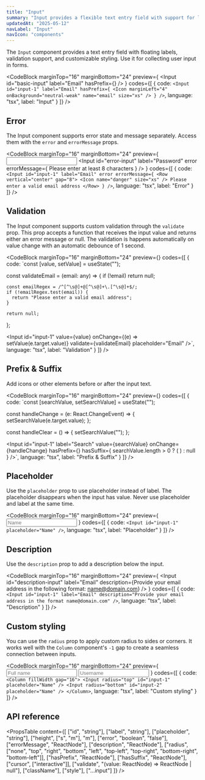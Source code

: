 ```yaml
---
title: "Input"
summary: "Input provides a flexible text entry field with support for labels, validation, and custom styling."
updatedAt: "2025-05-12"
navLabel: "Input"
navIcon: "components"
---
```



The `Input` component provides a text entry field with floating labels, validation support, and customizable styling. Use it for collecting user input in forms.

<CodeBlock
  marginTop="16"
  marginBottom="24"
  preview={
    <Input
      id="basic-input"
      label="Email"
      hasPrefix={<Icon marginLeft="4" onBackground="neutral-weak" name="email" size="xs" />}
    />
  }
  codes={[
    {
      code:
`<Input
    id="input-1"
    label="Email"
    hasPrefix={
      <Icon marginLeft="4" onBackground="neutral-weak" name="email" size="xs" />
    }
/>`,
      language: "tsx",
      label: "Input"
    }
  ]}
/>

## Error

The Input component supports error state and message separately. Access them with the `error` and `errorMessage` props.

<CodeBlock
  marginTop="16"
  marginBottom="24"
  preview={
    <Column fillWidth gap="16">
      <Input
        id="error-input"
        label="Email"
        error
      />
      <Input
        id="error-input"
        label="Password"
        error
        errorMessage={
          <Row vertical="center" gap="8">
            <Icon name="danger" size="xs" />
            Please enter at least 8 characters
          </Row>
        }
      />
    </Column>
  }
  codes={[
    {
      code:
`<Input
    id="input-1"
    label="Email"
    error
    errorMessage={
      <Row vertical="center" gap="8">
        <Icon name="danger" size="xs" />
        Please enter a valid email address
      </Row>
    }
/>`,
      language: "tsx",
      label: "Error"
    }
  ]}
/>

## Validation

The Input component supports custom validation through the `validate` prop. This prop accepts a function that receives the input value and returns either an error message or null. The validation is happens automatically on value change with an automatic debounce of 1 second.

<CodeBlock
  marginTop="16"
  marginBottom="24"
  preview={<ValidationInputExample />}
  codes={[
    {
      code:
`const [value, setValue] = useState("");

const validateEmail = (email: any) => {
    if (!email) return null;
    
    const emailRegex = /^[^\s@]+@[^\s@]+\.[^\s@]+$/;
    if (!emailRegex.test(email)) {
      return "Please enter a valid email address";
    }
    
    return null;
};

<Input
    id="input-1"
    value={value}
    onChange={(e) => setValue(e.target.value)}
    validate={validateEmail}
    placeholder="Email"
/>`,
      language: "tsx",
      label: "Validation"
    }
  ]}
/>

## Prefix & Suffix

Add icons or other elements before or after the input text.

<CodeBlock
  marginTop="16"
  marginBottom="24"
  preview={<SearchInput />}
  codes={[
    {
      code:
`const [searchValue, setSearchValue] = useState<string>("");

const handleChange = (e: React.ChangeEvent<HTMLInputElement>) => {
    setSearchValue(e.target.value);
};

const handleClear = () => {
    setSearchValue("");
};

<Input
    id="input-1"
    label="Search"
    value={searchValue}
    onChange={handleChange}
    hasPrefix={<Icon name="search" size="xs" />}
    hasSuffix={
      searchValue.length > 0 ? (
        <IconButton 
          variant="ghost" 
          icon="close" 
          size="s" 
          onClick={handleClear}
          aria-label="Clear search"
        />
      ) : null
    }
/>`,
      language: "tsx",
      label: "Prefix & Suffix"
    }
  ]}
/>

## Placeholder

Use the `placeholder` prop to use placeholder instead of label. The placeholder disappears when the input has value. Never use placeholder and label at the same time.

<CodeBlock
  marginTop="16"
  marginBottom="24"
  preview={
    <Input
      id="placeholder-input"
      placeholder="Name"
    />
  }
  codes={[
    {
      code:
`<Input
    id="input-1"
    placeholder="Name"
/>`,
      language: "tsx",
      label: "Placeholder"
    }
  ]}
/>

## Description

Use the `description` prop to add a description below the input.

<CodeBlock
  marginTop="16"
  marginBottom="24"
  preview={
    <Input
      id="description-input"
      label="Email"
      description={<Row vertical="center" gap="4">Provide your email address in the following format: <InlineCode>name@domain.com</InlineCode></Row>}
    />
  }
  codes={[
    {
      code:
`<Input
    id="input-1"
    label="Email"
    description="Provide your email address in the format name@domain.com"
/>`,
      language: "tsx",
      label: "Description"
    }
  ]}
/>

## Custom styling

You can use the `radius` prop to apply custom radius to sides or corners. It works well with the `Column` component's `-1` gap to create a seamless connection between inputs.

<CodeBlock
  marginTop="16"
  marginBottom="24"
  preview={
    <Column fillWidth gap="-1">
      <Input
        radius="top"
        id="custom-input-name"
        placeholder="Full name"
      />
      <Input
        radius="bottom"
        id="custom-input-username"
        placeholder="Username"
      />
    </Column>
  }
  codes={[
    {
      code:
`<Column fillWidth gap="16">
    <Input
      radius="top"
      id="input-1"
      placeholder="Name"
    />
    <Input
      radius="bottom"
      id="input-2"
      placeholder="Name"
    />
</Column>`,
      language: "tsx",
      label: "Custom styling"
    }
  ]}
/>

## API reference

<PropsTable
  content={[
    ["id", "string"],
    ["label", "string"],
    ["placeholder", "string"],
    ["height", ["s", "m"], "m"],
    ["error", "boolean", "false"],
    ["errorMessage", "ReactNode"],
    ["description", "ReactNode"],
    ["radius", ["none", "top", "right", "bottom", "left", "top-left", "top-right", "bottom-right", "bottom-left"]],
    ["hasPrefix", "ReactNode"],
    ["hasSuffix", "ReactNode"],
    ["cursor", ["interactive"]],
    ["validate", "(value: ReactNode) => ReactNode | null"],
    ["className"],
    ["style"],
    ["...input"]
  ]}
/>